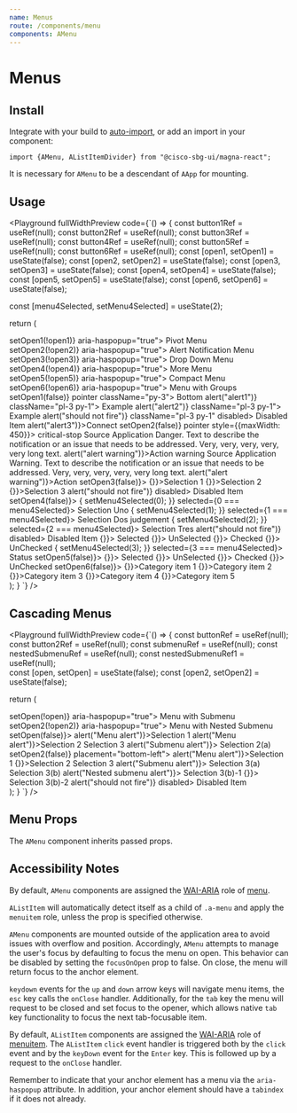 ```yaml
---
name: Menus
route: /components/menu
components: AMenu
---
```


# Menus

## Install

Integrate with your build to [auto-import](/#integrating), or add an import in your component:

```
import {AMenu, AListItemDivider} from "@cisco-sbg-ui/magna-react";
```

It is necessary for `AMenu` to be a descendant of `AApp` for mounting.

## Usage

<Playground
  fullWidthPreview
  code={`() => {
  const button1Ref = useRef(null);
  const button2Ref = useRef(null);
  const button3Ref = useRef(null);
  const button4Ref = useRef(null);
  const button5Ref = useRef(null);
  const button6Ref = useRef(null);
  const [open1, setOpen1] = useState(false);
  const [open2, setOpen2] = useState(false);
  const [open3, setOpen3] = useState(false);
  const [open4, setOpen4] = useState(false);
  const [open5, setOpen5] = useState(false);
  const [open6, setOpen6] = useState(false);

const [menu4Selected, setMenu4Selected] = useState(2);

return (

<div
  className="d-flex"
  style={{
    rowGap: "10px",
    columnGap: "20px",
    flexWrap: "wrap",
    justifyContent: "space-evenly"
  }}>
  <div>
    <AButton
      ref={button1Ref}
      onClick={() => setOpen1(!open1)}
      aria-haspopup="true">
      Pivot Menu
    </AButton>
  </div>
  <div>
    <AButton
      ref={button2Ref}
      onClick={() => setOpen2(!open2)}
      aria-haspopup="true">
      Alert Notification Menu
    </AButton>
  </div>
  <div>
    <AButton
      ref={button3Ref}
      onClick={() => setOpen3(!open3)}
      aria-haspopup="true">
      Drop Down Menu
    </AButton>
  </div>
  <div>
    <AButton
      ref={button4Ref}
      onClick={() => setOpen4(!open4)}
      aria-haspopup="true">
      More Menu
    </AButton>
  </div>
  <div>
    <AButton
      ref={button5Ref}
      onClick={() => setOpen5(!open5)}
      aria-haspopup="true">
      Compact Menu
    </AButton>
  </div>
  <div>
    <AButton
      ref={button6Ref}
      onClick={() => setOpen6(!open6)}
      aria-haspopup="true">
      Menu with Groups
    </AButton>
  </div>
  <AMenu
    anchorRef={button1Ref}
    open={open1}
    placement="bottom"
    onClose={() => setOpen1(false)}
    pointer
    className="py-3">
    <AListItem twoLine className="px-3 h3 my-0 pb-1">
      <AListItemTitle>Bottom</AListItemTitle>
    </AListItem>
    <AListItem onClick={() => alert("alert1")} className="pl-3 py-1">
      Example
    </AListItem>
    <AListItem onClick={() => alert("alert2")} className="pl-3 py-1">
      Example
    </AListItem>
    <AListItem
      onClick={() => alert("should not fire")}
      className="pl-3 py-1"
      disabled>
      Disabled Item
    </AListItem>
    <AListItemDivider className="mb-0 mt-3" />
    <AListItem twoLine>
      <AListItemContent className="pb-0">
        <a onClick={() => alert("alert3")}>Connect</a>
      </AListItemContent>
    </AListItem>
  </AMenu>
  <AMenu
    anchorRef={button2Ref}
    open={open2}
    placement="bottom"
    onClose={() => setOpen2(false)}
    pointer
    style={{maxWidth: 450}}>
    <AListItem twoLine>
      <AListItemAvatar>
        <AIcon size={16} className="status-red--text">
          critical-stop
        </AIcon>
      </AListItemAvatar>
      <AListItemContent>
        <AListItemTitle>Source Application</AListItemTitle>
        <AListItemSubtitle>
          Danger. Text to describe the notification or an issue that needs to be
          addressed. Very, very, very, very, very long text.
        </AListItemSubtitle>
      </AListItemContent>
      <AListItemAction
        className="pr-3 align-self-start"
        style={{paddingTop: 12}}>
        <a onClick={() => alert("alert warning")}>Action</a>
      </AListItemAction>
    </AListItem>
    <AListItemDivider className="ma-0" />
    <AListItem twoLine>
      <AListItemAvatar>
        <AIcon size={16} className="status-orange--text">
          warning
        </AIcon>
      </AListItemAvatar>
      <AListItemContent>
        <AListItemTitle>Source Application</AListItemTitle>
        <AListItemSubtitle>
          Warning. Text to describe the notification or an issue that needs to
          be addressed. Very, very, very, very, very long text.
        </AListItemSubtitle>
      </AListItemContent>
      <AListItemAction
        className="pr-3 align-self-start"
        style={{paddingTop: 12}}>
        <a onClick={() => alert("alert warning")}>Action</a>
      </AListItemAction>
    </AListItem>
  </AMenu>
  <AMenu
    anchorRef={button3Ref}
    open={open3}
    placement="bottom-left"
    onClose={() => setOpen3(false)}>
    <AListItem onClick={() => {}}>Selection 1</AListItem>
    <AListItem onClick={() => {}}>Selection 2</AListItem>
    <AListItem onClick={() => {}}>Selection 3</AListItem>
    <AListItem onClick={() => alert("should not fire")} disabled>
      Disabled Item
    </AListItem>
  </AMenu>
  <AMenu
    anchorRef={button4Ref}
    open={open4}
    placement="bottom-right"
    onClose={() => setOpen4(false)}>
    <AListItem
      onClick={() => {
        setMenu4Selected(0);
      }}
      selected={0 === menu4Selected}>
      Selection Uno
    </AListItem>
    <AListItem
      onClick={() => {
        setMenu4Selected(1);
      }}
      selected={1 === menu4Selected}>
      Selection Dos
      <AIcon size={12} className="ml-2">
        judgement
      </AIcon>
    </AListItem>
    <AListItem
      onClick={() => {
        setMenu4Selected(2);
      }}
      selected={2 === menu4Selected}>
      Selection Tres
    </AListItem>
    <AListItem onClick={() => alert("should not fire")} disabled>
      Disabled Item
    </AListItem>
    <AListItemDivider style={{margin: 0}} />
    <AListItem onClick={() => {}}>
      <ARadio checked={true}>Selected</ARadio>
    </AListItem>
    <AListItem onClick={() => {}}>
      <ARadio checked={false}>UnSelected</ARadio>
    </AListItem>
    <AListItemDivider style={{margin: 0}} />
    <AListItem onClick={() => {}}>
      <ACheckbox checked={true}>Checked</ACheckbox>
    </AListItem>
    <AListItem onClick={() => {}}>
      <ACheckbox checked={false}>UnChecked</ACheckbox>
    </AListItem>
    <AListItemDivider style={{margin: 0}} />
    <AListItem
      onClick={() => {
        setMenu4Selected(3);
      }}
      selected={3 === menu4Selected}>
      Status
    </AListItem>
  </AMenu>
  <AMenu
    anchorRef={button5Ref}
    open={open5}
    compact
    placement="bottom-left"
    onClose={() => setOpen5(false)}>
    <AListItem onClick={() => {}}>
      <ARadio checked={true}>Selected</ARadio>
    </AListItem>
    <AListItem onClick={() => {}}>
      <ARadio checked={false}>UnSelected</ARadio>
    </AListItem>
    <AListItemDivider style={{margin: 0}} />
    <AListItem onClick={() => {}}>
      <ACheckbox checked={true}>Checked</ACheckbox>
    </AListItem>
    <AListItem onClick={() => {}}>
      <ACheckbox checked={false}>UnChecked</ACheckbox>
    </AListItem>
  </AMenu>
  <AMenu
    anchorRef={button6Ref}
    open={open6}
    compact
    placement="bottom-left"
    onClose={() => setOpen6(false)}>
    <AListItemGroup title={"Category 1"}>
      <AListItem onClick={() => {}}>Category item 1</AListItem>
      <AListItem onClick={() => {}}>Category item 2</AListItem>
      <AListItem onClick={() => {}}>Category item 3</AListItem>
    </AListItemGroup>
    <AListItemDivider />
    <AListItemGroup title={"Category 2"}>
      <AListItem onClick={() => {}}>Category item 4</AListItem>
      <AListItem onClick={() => {}}>Category item 5</AListItem>
    </AListItemGroup>
  </AMenu>
</div>
); } `} />

## Cascading Menus

<Playground
  fullWidthPreview
  code={`() => {
  const buttonRef = useRef(null);
  const button2Ref = useRef(null);
  const submenuRef = useRef(null);
  const nestedSubmenuRef = useRef(null); 
  const nestedSubmenuRef1 = useRef(null);  
  const [open, setOpen] = useState(false);
  const [open2, setOpen2] = useState(false);

return (

<div
  className="d-flex"
  style={{
    rowGap: "10px",
    flexWrap: "wrap",
    justifyContent: "space-evenly"
  }}>
  <div>
    <AButton
      ref={buttonRef}
      onClick={() => setOpen(!open)}
      aria-haspopup="true">
      Menu with Submenu
    </AButton>
  </div>
  <div>
    <AButton
      ref={button2Ref}
      onClick={() => setOpen2(!open2)}
      aria-haspopup="true">
      Menu with Nested Submenu
    </AButton>
  </div>
  <AMenu
    anchorRef={buttonRef}
    open={open}
    placement="bottom-left"
    onClose={() => setOpen(false)}>
    <AListItem onClick={() => alert("Menu alert")}>Selection 1</AListItem>
    <AListItem onClick={() => alert("Menu alert")}>Selection 2</AListItem>
    <AListItem ref={submenuRef} submenu>
      Selection 3
      <AMenu submenu anchorRef={submenuRef} placement="right-top">
        <AListItem tabIndex={0} onClick={() => alert("Submenu alert")}>
          Selection 2(a)
        </AListItem>
      </AMenu>
    </AListItem>
  </AMenu>
  <AMenu
    anchorRef={button2Ref}
    open={open2}
    onClose={() => setOpen2(false)}
    placement="bottom-left">
    <AListItem onClick={() => alert("Menu alert")}>Selection 1</AListItem>
    <AListItem onClick={() => {}}>Selection 2</AListItem>
    <AListItem ref={nestedSubmenuRef} submenu>
      Selection 3
      <AMenu submenu anchorRef={nestedSubmenuRef} placement="right-top">
        <AListItem onClick={() => alert("Submenu alert")}>
          Selection 3(a)
        </AListItem>
        <AListItem ref={nestedSubmenuRef1} submenu>
          Selection 3(b)
          <AMenu submenu anchorRef={nestedSubmenuRef1} placement="right-top">
            <AListItem onClick={() => alert("Nested submenu alert")}>
              Selection 3(b)-1
            </AListItem>
            <AListItem onClick={() => {}}> Selection 3(b)-2 </AListItem>
          </AMenu>
        </AListItem>
      </AMenu>
    </AListItem>
    <AListItem onClick={() => alert("should not fire")} disabled>
      Disabled Item
    </AListItem>
  </AMenu>
</div>
); } `} />

## Menu Props

The `AMenu` component inherits passed props.

<Props of="AMenu" />

## Accessibility Notes

By default, `AMenu` components are assigned the [WAI-ARIA](https://www.w3.org/WAI/standards-guidelines/aria/) role of [menu](https://www.w3.org/TR/wai-aria/#menu).

`AListItem` will automatically detect itself as a child of `.a-menu` and apply the `menuitem` role, unless the prop is specified otherwise.

`AMenu` components are mounted outside of the application area to avoid issues with overflow and position.
Accordingly, `AMenu` attempts to manage the user's focus by defaulting to focus the menu on open.
This behavior can be disabled by setting the `focusOnOpen` prop to false.
On close, the menu will return focus to the anchor element.

`keydown` events for the `up` and `down` arrow keys will
navigate menu items, the `esc` key calls the `onClose` handler. Additionally, for the `tab`
key the menu will request to be closed and set focus to the opener, which allows native `tab`
key functionality to focus the next tab-focusable item.

By default, `AListItem` components are assigned the [WAI-ARIA](https://www.w3.org/WAI/standards-guidelines/aria/) role of [menuitem](https://www.w3.org/TR/wai-aria/#menuitem).
The `AListItem` `click` event handler is triggered both by the `click` event and by the `keyDown` event for the `Enter` key. This is followed up by a request to the `onClose` handler.

Remember to indicate that your anchor element has a menu via the `aria-haspopup` attribute. In addition, your anchor element should have a `tabindex` if it does not already.
